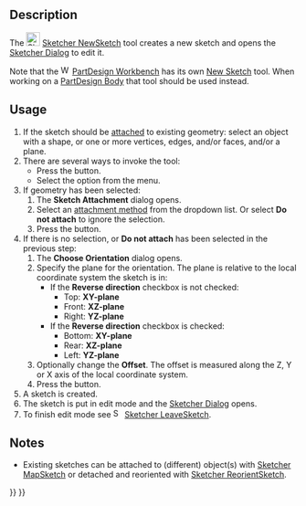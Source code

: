<languages/>
<translate>

<!--T:13-->
{{Docnav
|
|[[Sketcher_EditSketch|EditSketch]]
|[[Sketcher_Workbench|Sketcher]]
|IconL=
|IconR=Sketcher_EditSketch.svg
|IconC=Workbench_Sketcher.svg
}}

<!--T:1-->
{{GuiCommand
|Name=Sketcher NewSketch
|MenuLocation=Sketch → New Sketch
|Workbenches=[[Sketcher_Workbench|Sketcher]]
|SeeAlso=[[PartDesign_NewSketch|PartDesign NewSketch]], [[Sketcher_MapSketch|Sketcher MapSketch]], [[Sketcher_ReorientSketch|Sketcher ReorientSketch]]
}}

==Description== <!--T:2-->

<!--T:8-->
The [[Image:Sketcher_NewSketch.svg|24px]] [[Sketcher_NewSketch|Sketcher NewSketch]] tool creates a new sketch and opens the [[Sketcher_Dialog|Sketcher Dialog]] to edit it.

<!--T:17-->
Note that the [[Image:Workbench_PartDesign.svg|16px]] [[PartDesign_Workbench|PartDesign Workbench]] has its own [[PartDesign_NewSketch|New Sketch]] tool. When working on a [[PartDesign_Body|PartDesign Body]] that tool should be used instead.

==Usage== <!--T:3-->

<!--T:18-->
# If the sketch should be [[Part_EditAttachment|attached]] to existing geometry: select an object with a shape, or one or more vertices, edges, and/or faces, and/or a plane.
# There are several ways to invoke the tool:
#* Press the {{Button|[[Image:Sketcher_NewSketch.svg|16px]] [[Sketcher_NewSketch|New Sketch]]}} button.
#* Select the {{MenuCommand|Sketch → [[Image:Sketcher_NewSketch.svg|16px]] New Sketch}} option from the menu.
# If geometry has been selected:
## The '''Sketch Attachment''' dialog opens.
## Select an [[Part_EditAttachment#Attachment_modes|attachment method]] from the dropdown list. Or select '''Do not attach''' to ignore the selection.
## Press the {{Button|OK}} button.
# If there is no selection, or '''Do not attach''' has been selected in the previous step:
## The '''Choose Orientation''' dialog opens.
## Specify the plane for the orientation. The plane is relative to the local coordinate system the sketch is in:
##* If the '''Reverse direction''' checkbox is not checked:
##** Top: '''XY-plane'''
##** Front: '''XZ-plane'''
##** Right: '''YZ-plane'''
##* If the '''Reverse direction''' checkbox is checked:
##** Bottom: '''XY-plane'''
##** Rear: '''XZ-plane'''
##** Left: '''YZ-plane'''
## Optionally change the '''Offset'''. The offset is measured along the Z, Y or X axis of the local coordinate system.
## Press the {{Button|OK}} button.
# A sketch is created.
# The sketch is put in edit mode and the [[Sketcher_Dialog|Sketcher Dialog]] opens.
# To finish edit mode see [[Image:Sketcher_LeaveSketch.svg|16px]] [[Sketcher_LeaveSketch|Sketcher LeaveSketch]].

==Notes== <!--T:19-->

<!--T:20-->
* Existing sketches can be attached to (different) object(s) with [[Sketcher_MapSketch|Sketcher MapSketch]] or detached and reoriented with [[Sketcher_ReorientSketch|Sketcher ReorientSketch]].


<!--T:14-->
{{Docnav
|
|[[Sketcher_EditSketch|EditSketch]]
|[[Sketcher_Workbench|Sketcher]]
|IconL=
|IconR=Sketcher_EditSketch.svg
|IconC=Workbench_Sketcher.svg
}}

</translate>
{{Sketcher Tools navi{{#translation:}}}}
{{Userdocnavi{{#translation:}}}}